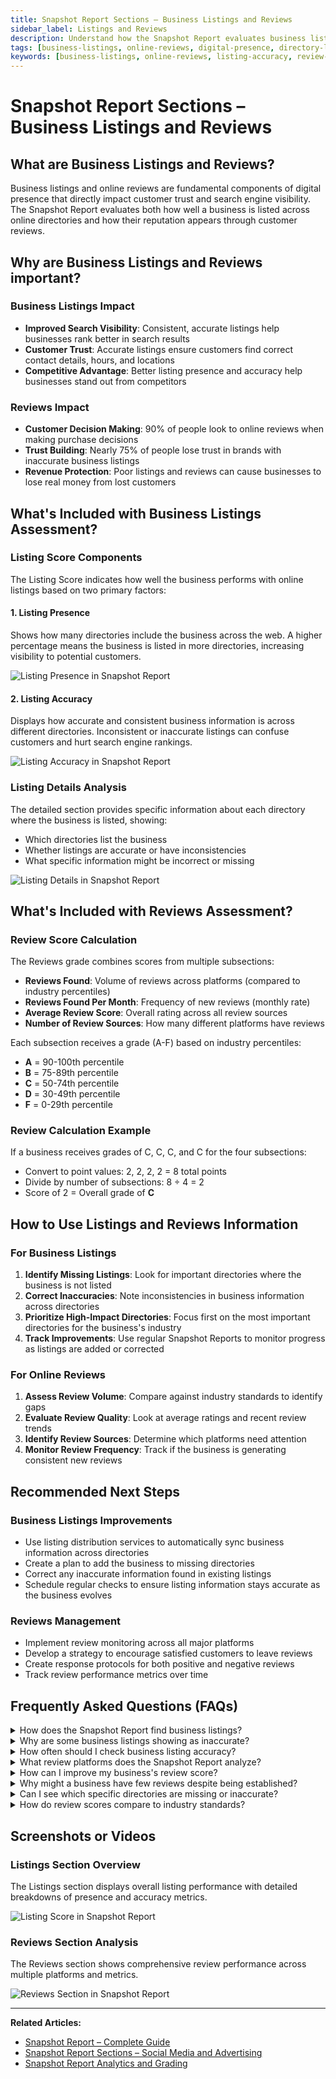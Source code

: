 ```yaml
---
title: Snapshot Report Sections – Business Listings and Reviews
sidebar_label: Listings and Reviews
description: Understand how the Snapshot Report evaluates business listings and online reviews to assess digital presence and reputation.
tags: [business-listings, online-reviews, digital-presence, directory-listings]
keywords: [business-listings, online-reviews, listing-accuracy, review-management, directory-presence]
---
```


# Snapshot Report Sections – Business Listings and Reviews

## What are Business Listings and Reviews?

Business listings and online reviews are fundamental components of digital presence that directly impact customer trust and search engine visibility. The Snapshot Report evaluates both how well a business is listed across online directories and how their reputation appears through customer reviews.

## Why are Business Listings and Reviews important?

### Business Listings Impact
- **Improved Search Visibility**: Consistent, accurate listings help businesses rank better in search results
- **Customer Trust**: Accurate listings ensure customers find correct contact details, hours, and locations
- **Competitive Advantage**: Better listing presence and accuracy help businesses stand out from competitors

### Reviews Impact
- **Customer Decision Making**: 90% of people look to online reviews when making purchase decisions
- **Trust Building**: Nearly 75% of people lose trust in brands with inaccurate business listings
- **Revenue Protection**: Poor listings and reviews can cause businesses to lose real money from lost customers

## What's Included with Business Listings Assessment?

### Listing Score Components

The Listing Score indicates how well the business performs with online listings based on two primary factors:

#### 1. Listing Presence
Shows how many directories include the business across the web. A higher percentage means the business is listed in more directories, increasing visibility to potential customers.

![Listing Presence in Snapshot Report](./img/snapshot-report/listing-presence.jpg)

#### 2. Listing Accuracy
Displays how accurate and consistent business information is across different directories. Inconsistent or inaccurate listings can confuse customers and hurt search engine rankings.

![Listing Accuracy in Snapshot Report](./img/snapshot-report/listing-accuracy.jpg)

### Listing Details Analysis

The detailed section provides specific information about each directory where the business is listed, showing:
- Which directories list the business
- Whether listings are accurate or have inconsistencies  
- What specific information might be incorrect or missing

![Listing Details in Snapshot Report](./img/snapshot-report/listing-details.jpg)

## What's Included with Reviews Assessment?

### Review Score Calculation

The Reviews grade combines scores from multiple subsections:

- **Reviews Found**: Volume of reviews across platforms (compared to industry percentiles)
- **Reviews Found Per Month**: Frequency of new reviews (monthly rate)
- **Average Review Score**: Overall rating across all review sources
- **Number of Review Sources**: How many different platforms have reviews

Each subsection receives a grade (A-F) based on industry percentiles:
- **A** = 90-100th percentile
- **B** = 75-89th percentile  
- **C** = 50-74th percentile
- **D** = 30-49th percentile
- **F** = 0-29th percentile

### Review Calculation Example

If a business receives grades of C, C, C, and C for the four subsections:
- Convert to point values: 2, 2, 2, 2 = 8 total points
- Divide by number of subsections: 8 ÷ 4 = 2
- Score of 2 = Overall grade of **C**

## How to Use Listings and Reviews Information

### For Business Listings
1. **Identify Missing Listings**: Look for important directories where the business is not listed
2. **Correct Inaccuracies**: Note inconsistencies in business information across directories
3. **Prioritize High-Impact Directories**: Focus first on the most important directories for the business's industry
4. **Track Improvements**: Use regular Snapshot Reports to monitor progress as listings are added or corrected

### For Online Reviews
1. **Assess Review Volume**: Compare against industry standards to identify gaps
2. **Evaluate Review Quality**: Look at average ratings and recent review trends
3. **Identify Review Sources**: Determine which platforms need attention
4. **Monitor Review Frequency**: Track if the business is generating consistent new reviews

## Recommended Next Steps

### Business Listings Improvements
- Use listing distribution services to automatically sync business information across directories
- Create a plan to add the business to missing directories
- Correct any inaccurate information found in existing listings
- Schedule regular checks to ensure listing information stays accurate as the business evolves

### Reviews Management
- Implement review monitoring across all major platforms
- Develop a strategy to encourage satisfied customers to leave reviews
- Create response protocols for both positive and negative reviews
- Track review performance metrics over time

## Frequently Asked Questions (FAQs)

<details>
<summary>How does the Snapshot Report find business listings?</summary>

The platform scans the internet for business information, searching online listing sources and directories. It matches the information found with what's entered into the platform (including potential variations) to identify which citations belong to that business. This process can take up to 24 hours to ensure listing sources don't identify the system as malicious software.
</details>

<details>
<summary>Why are some business listings showing as inaccurate?</summary>

Listing inaccuracies occur when business information differs across directories. Common issues include inconsistent business names, outdated addresses or phone numbers, incorrect hours of operation, or missing information. These inconsistencies can confuse customers and negatively impact search engine rankings.
</details>

<details>
<summary>How often should I check business listing accuracy?</summary>

Regular monitoring is essential as business information can change and directories may update independently. We recommend checking listings quarterly or whenever business information changes (address, phone, hours, etc.). Use Snapshot Reports to track improvements over time.
</details>

<details>
<summary>What review platforms does the Snapshot Report analyze?</summary>

The Snapshot Report analyzes reviews from major platforms including Google Business Profile, Facebook, Yelp, industry-specific review sites, and other relevant review sources based on the business type and location. The system automatically identifies the most important review sources for each business category.
</details>

<details>
<summary>How can I improve my business's review score?</summary>

Focus on generating more positive reviews by asking satisfied customers to share their experiences, responding professionally to all reviews (positive and negative), improving customer service to naturally generate better reviews, and monitoring review platforms regularly to address issues quickly.
</details>

<details>
<summary>Why might a business have few reviews despite being established?</summary>

Established businesses may have low review counts if they haven't actively encouraged customer reviews, aren't listed on major review platforms, have primarily offline customer interactions, or operate in industries where customers don't typically leave reviews. Implementing a review generation strategy can help increase review volume.
</details>

<details>
<summary>Can I see which specific directories are missing or inaccurate?</summary>

Yes, the Listing Details section shows specific information about each directory where the business is listed, including which directories are missing the business and what specific information might be incorrect or inconsistent across existing listings.
</details>

<details>
<summary>How do review scores compare to industry standards?</summary>

Review scores are calculated using industry percentiles, meaning businesses are compared to others in their specific industry and geographic area. This provides relevant benchmarks and ensures comparisons are meaningful for that particular business type and location.
</details>

## Screenshots or Videos

### Listings Section Overview
The Listings section displays overall listing performance with detailed breakdowns of presence and accuracy metrics.

![Listing Score in Snapshot Report](./img/snapshot-report/listings-grade.jpg)

### Reviews Section Analysis
The Reviews section shows comprehensive review performance across multiple platforms and metrics.

![Reviews Section in Snapshot Report](./img/snapshot-report/grade-calculations/social-section.jpg)

---

**Related Articles:**
- [Snapshot Report – Complete Guide](./snapshot-report-overview.mdx)
- [Snapshot Report Sections – Social Media and Advertising](./snapshot-report-social-advertising.mdx)
- [Snapshot Report Analytics and Grading](./snapshot-report-analytics.mdx)